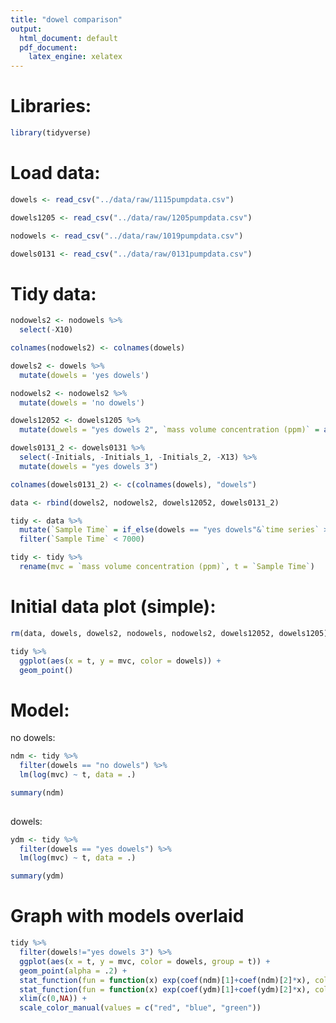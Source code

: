 ```yaml
---
title: "dowel comparison"
output:
  html_document: default
  pdf_document: 
    latex_engine: xelatex
---
```


# Libraries:

```r

library(tidyverse)

```

# Load data:

```r

dowels <- read_csv("../data/raw/1115pumpdata.csv")

dowels1205 <- read_csv("../data/raw/1205pumpdata.csv")

nodowels <- read_csv("../data/raw/1019pumpdata.csv")

dowels0131 <- read_csv("../data/raw/0131pumpdata.csv")

```

# Tidy data:

```r

nodowels2 <- nodowels %>%
  select(-X10)

colnames(nodowels2) <- colnames(dowels)

dowels2 <- dowels %>%
  mutate(dowels = 'yes dowels')

nodowels2 <- nodowels2 %>%
  mutate(dowels = 'no dowels')

dowels12052 <- dowels1205 %>%
  mutate(dowels = "yes dowels 2", `mass volume concentration (ppm)` = as.numeric(`mass volume concentration (ppm)`))

dowels0131_2 <- dowels0131 %>%
  select(-Initials, -Initials_1, -Initials_2, -X13) %>%
  mutate(dowels = "yes dowels 3")

colnames(dowels0131_2) <- c(colnames(dowels), "dowels")

data <- rbind(dowels2, nodowels2, dowels12052, dowels0131_2)

tidy <- data %>%
  mutate(`Sample Time` = if_else(dowels == "yes dowels"&`time series` > 2, (`time series` - 3)*300 + 330, as.numeric(`Sample Time`))) %>%
  filter(`Sample Time` < 7000)

tidy <- tidy %>%
  rename(mvc = `mass volume concentration (ppm)`, t = `Sample Time`)


```

# Initial data plot (simple):

```r

rm(data, dowels, dowels2, nodowels, nodowels2, dowels12052, dowels1205)

tidy %>%
  ggplot(aes(x = t, y = mvc, color = dowels)) +
  geom_point()

```


# Model:

no dowels:

```r

ndm <- tidy %>%
  filter(dowels == "no dowels") %>%
  lm(log(mvc) ~ t, data = .)

summary(ndm)
  
```

dowels:

```r

ydm <- tidy %>%
  filter(dowels == "yes dowels") %>%
  lm(log(mvc) ~ t, data = .)

summary(ydm)

```

# Graph with models overlaid

```r

tidy %>%
  filter(dowels!="yes dowels 3") %>%
  ggplot(aes(x = t, y = mvc, color = dowels, group = t)) +
  geom_point(alpha = .2) +
  stat_function(fun = function(x) exp(coef(ndm)[1]+coef(ndm)[2]*x), color = "red", size = 0.05) +
  stat_function(fun = function(x) exp(coef(ydm)[1]+coef(ydm)[2]*x), color = "blue", size = 0.05) +
  xlim(c(0,NA)) +
  scale_color_manual(values = c("red", "blue", "green"))

```

